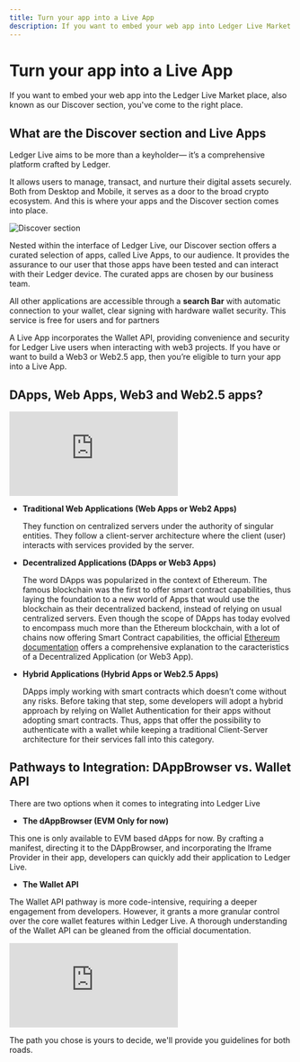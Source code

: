 ```yaml
---
title: Turn your app into a Live App
description: If you want to embed your web app into Ledger Live Market place, also known as our Discover section, you've come to the right place. 
---
```


# Turn your app into a Live App

If you want to embed your web app into the Ledger Live Market place, also known as our Discover section, you've come to the right place. 

## What are the Discover section and Live Apps

Ledger Live aims to be more than a keyholder— it’s a comprehensive platform crafted by Ledger. 

It allows users to manage, transact, and nurture their digital assets securely. Both from Desktop and Mobile, it serves as a door to the broad crypto ecosystem. And this is where your apps and the Discover section comes into place.

![Discover section](/discover/discover-section.png)

Nested within the interface of Ledger Live, our Discover section offers a curated selection of apps, called Live Apps, to our audience. It provides the assurance to our user that those apps have been tested and can interact with their Ledger device. The curated apps are chosen by our business team.

All other applications are accessible through a **search Bar** with automatic connection to your wallet, clear signing with hardware wallet security. This service is free for users and for partners

A Live App incorporates the Wallet API, providing convenience and security for Ledger Live users when interacting with web3 projects. If you have or want to build a Web3 or Web2.5 app, then you’re eligible to turn your app into a Live App.
   
## DApps, Web Apps, Web3 and Web2.5 apps? 

<div style={{width: "80%"}} className="center desktop">
	<div style={{position: "relative", paddingBottom: "56.25%", paddingTop: 0, height: 0}}>
		<iframe title="NFT Project Dev Journey" frameBorder="0" style={{position: "absolute", top: 0, left: 0, width: "100%", height: "100%"}} src="https://view.genial.ly/655cb18a21252300111c674a" type="text/html" allowscriptaccess="always" allowFullScreen={true} scrolling="yes" allownetworking="all"></iframe> 
	</div> 
</div>

- **Traditional Web Applications (Web Apps or Web2 Apps)**

	They function on centralized servers under the authority of singular entities. They follow a client-server architecture where the client (user) interacts with services provided by the server.

- **Decentralized Applications (DApps or Web3 Apps)**

	The word DApps was popularized in the context of Ethereum. The famous blockchain was the first to offer smart contract capabilities, thus laying the foundation to a new world of Apps that would use the blockchain as their decentralized backend, instead of relying on usual centralized servers. Even though the scope of DApps has today evolved to encompass much more than the Ethereum blockchain, with a lot of chains now offering Smart Contract capabilities, the official [Ethereum documentation](https://ethereum.org/en/developers/docs/dapps/#definition-of-a-dapp) offers a comprehensive explanation to the caracteristics of a Decentralized Application (or Web3 App). 

- **Hybrid Applications (Hybrid Apps or Web2.5 Apps)**
	
	DApps imply working with smart contracts which doesn’t come without any risks. Before taking that step, some developers will adopt a hybrid approach by relying on Wallet Authentication for their apps without adopting smart contracts. Thus, apps that offer the possibility to authenticate with a wallet while keeping a traditional Client-Server architecture for their services fall into this category. 

## Pathways to Integration: DAppBrowser vs. Wallet API



There are two options when it comes to integrating into Ledger Live

- **The dAppBrowser (EVM Only for now)**

This one is only available to EVM based dApps for now. By crafting a manifest, directing it to the DAppBrowser, and incorporating the Iframe Provider in their app, developers can quickly add their application to Ledger Live.

- **The Wallet API**

The Wallet API pathway is more code-intensive, requiring a deeper engagement from developers. However, it grants a more granular control over the core wallet features within Ledger Live. A thorough understanding of the Wallet API can be gleaned from the official documentation.  


<div style={{width: "100%"}} className="center">
	<div style={{position: "relative", paddingBottom: "56.25%", paddingTop: 0, height: 0}}>
		<iframe title="Live App Structure" frameBorder="0" style={{position: "absolute", top: 0, left: 0, width: "100%", height: "100%"}} src="https://view.genial.ly/65241621e3a92300127e47e8" type="text/html" allowscriptaccess="always" allowFullScreen={true} scrolling="yes" allownetworking="all"></iframe> 
	</div> 
</div>

The path you chose is yours to decide, we'll provide you guidelines for both roads.


